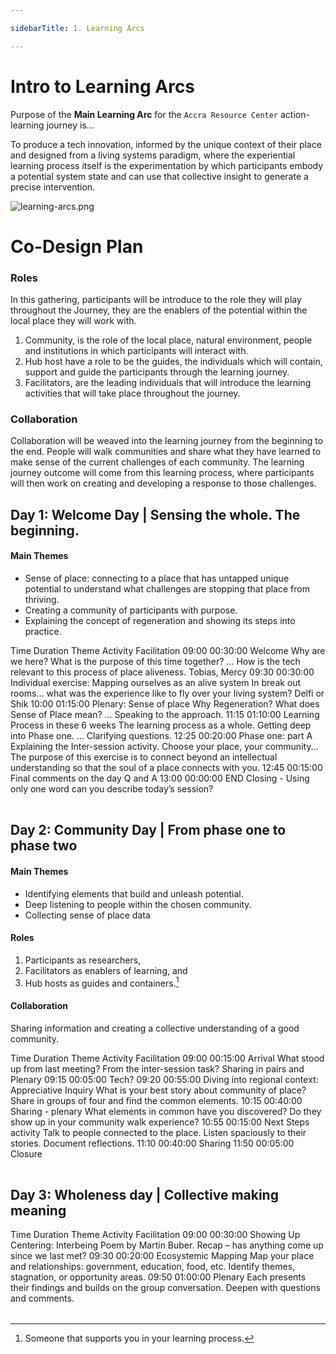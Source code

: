```yaml
---

sidebarTitle: 1. Learning Arcs

---
```


<ActiveJourneyDisplay/>

# Intro to Learning Arcs
Purpose of the **Main Learning Arc** for the `Accra Resource Center` action-learning journey is...

To produce a tech innovation, informed by the unique context of their place and designed from a living systems paradigm, where the experiential learning process itself is the experimentation by which participants embody a potential system state and can use that collective insight to generate a precise intervention.

![learning-arcs.png](/learning-arcs.png)


# Co-Design Plan
### Roles

In this gathering, participants will be introduce to the role they will play throughout the Journey, they are the enablers of the potential within the local place they will work with. 

1. Community, is the role of the local place, natural environment, people and institutions in which participants will interact with. 
2. Hub host have a role to be the guides, the individuals which will contain, support and guide the participants through the learning journey. 
3. Facilitators, are the leading individuals that will introduce the learning activities that will take place throughout the journey. 

### Collaboration
Collaboration will be weaved into the learning journey from the beginning to the end. People will walk communities and share what they have learned to make sense of the current challenges of each community. The learning journey outcome will come from this learning process, where participants will then work on creating and developing a response to those challenges. 

## Day 1: Welcome Day | Sensing the whole. The beginning.
#### Main Themes
- Sense of place: connecting to a place that has untapped unique potential to understand what challenges are stopping that place from thriving. 
- Creating a community of participants with purpose.
- Explaining the concept of regeneration and showing its steps into practice. 

<Table>
  <thead>
    <Table.Tr>
      <Table.Th>Time</Table.Th>
      <Table.Th>Duration</Table.Th>
      <Table.Th>Theme</Table.Th>
      <Table.Th>Activity</Table.Th>
      <Table.Th>Facilitation</Table.Th>
    </Table.Tr>
  </thead>
  <tbody>
    <Table.Tr>
      <Table.Td>09:00</Table.Td>
      <Table.Td>00:30:00</Table.Td>
      <Table.Td>Welcome</Table.Td>
      <Table.Td>Why are we here? What is the purpose of this time together? ... How is the tech relevant to this process of place aliveness.</Table.Td>
      <Table.Td>Tobias, Mercy</Table.Td>
    </Table.Tr>
    <Table.Tr>
      <Table.Td>09:30</Table.Td>
      <Table.Td>00:30:00</Table.Td>
      <Table.Td>Individual exercise: Mapping ourselves as an alive system</Table.Td>
      <Table.Td>In break out rooms... what was the experience like to fly over your living system?</Table.Td>
      <Table.Td>Delfi or Shik</Table.Td>
    </Table.Tr>
    <Table.Tr>
      <Table.Td>10:00</Table.Td>
      <Table.Td>01:15:00</Table.Td>
      <Table.Td>Plenary: Sense of place</Table.Td>
      <Table.Td>Why Regeneration? What does Sense of Place mean? ... Speaking to the approach.</Table.Td>
      <Table.Td></Table.Td>
    </Table.Tr>
    <Table.Tr>
      <Table.Td>11:15</Table.Td>
      <Table.Td>01:10:00</Table.Td>
      <Table.Td>Learning Process in these 6 weeks</Table.Td>
      <Table.Td>The learning process as a whole. Getting deep into Phase one. ... Clarifying questions.</Table.Td>
      <Table.Td></Table.Td>
    </Table.Tr>
    <Table.Tr>
      <Table.Td>12:25</Table.Td>
      <Table.Td>00:20:00</Table.Td>
      <Table.Td>Phase one: part A</Table.Td>
      <Table.Td>Explaining the Inter-session activity. Choose your place, your community... The purpose of this exercise is to connect beyond an intellectual understanding so that the soul of a place connects with you.</Table.Td>
      <Table.Td></Table.Td>
    </Table.Tr>
    <Table.Tr>
      <Table.Td>12:45</Table.Td>
      <Table.Td>00:15:00</Table.Td>
      <Table.Td>Final comments on the day</Table.Td>
      <Table.Td>Q and A</Table.Td>
      <Table.Td></Table.Td>
    </Table.Tr>
    <Table.Tr>
      <Table.Td>13:00</Table.Td>
      <Table.Td>00:00:00</Table.Td>
      <Table.Td>END</Table.Td>
      <Table.Td>Closing - Using only one word can you describe today’s session?</Table.Td>
      <Table.Td></Table.Td>
    </Table.Tr>
  </tbody>
</Table>

## Day 2: Community Day | From phase one to phase two

#### Main Themes
- Identifying elements that build and unleash potential. 
- Deep listening to people within the chosen community. 
- Collecting sense of place data

#### Roles
1. Participants as researchers, 
2. Facilitators as enablers of learning, and 
3. Hub hosts as guides and containers.[^1]

#### Collaboration
Sharing information and creating a collective understanding of a good community.

<Table>
  <thead>
    <Table.Tr>
      <Table.Th>Time</Table.Th>
      <Table.Th>Duration</Table.Th>
      <Table.Th>Theme</Table.Th>
      <Table.Th>Activity</Table.Th>
      <Table.Th>Facilitation</Table.Th>
    </Table.Tr>
  </thead>
  <tbody>
    <Table.Tr>
      <Table.Td>09:00</Table.Td>
      <Table.Td>00:15:00</Table.Td>
      <Table.Td>Arrival</Table.Td>
      <Table.Td>What stood up from last meeting? From the inter-session task? Sharing in pairs and Plenary</Table.Td>
      <Table.Td></Table.Td>
    </Table.Tr>
    <Table.Tr>
      <Table.Td>09:15</Table.Td>
      <Table.Td>00:05:00</Table.Td>
      <Table.Td>Tech?</Table.Td>
      <Table.Td></Table.Td>
      <Table.Td></Table.Td>
    </Table.Tr>
    <Table.Tr>
      <Table.Td>09:20</Table.Td>
      <Table.Td>00:55:00</Table.Td>
      <Table.Td>Diving into regional context: Appreciative Inquiry</Table.Td>
      <Table.Td>What is your best story about community of place? Share in groups of four and find the common elements.</Table.Td>
      <Table.Td></Table.Td>
    </Table.Tr>
    <Table.Tr>
      <Table.Td>10:15</Table.Td>
      <Table.Td>00:40:00</Table.Td>
      <Table.Td>Sharing - plenary</Table.Td>
      <Table.Td>What elements in common have you discovered? Do they show up in your community walk experience?</Table.Td>
      <Table.Td></Table.Td>
    </Table.Tr>
    <Table.Tr>
      <Table.Td>10:55</Table.Td>
      <Table.Td>00:15:00</Table.Td>
      <Table.Td>Next Steps activity</Table.Td>
      <Table.Td>Talk to people connected to the place. Listen spaciously to their stories. Document reflections.</Table.Td>
      <Table.Td></Table.Td>
    </Table.Tr>
    <Table.Tr>
      <Table.Td>11:10</Table.Td>
      <Table.Td>00:40:00</Table.Td>
      <Table.Td>Sharing</Table.Td>
      <Table.Td></Table.Td>
      <Table.Td></Table.Td>
    </Table.Tr>
    <Table.Tr>
      <Table.Td>11:50</Table.Td>
      <Table.Td>00:05:00</Table.Td>
      <Table.Td>Closure</Table.Td>
      <Table.Td></Table.Td>
      <Table.Td></Table.Td>
    </Table.Tr>
  </tbody>
</Table>

## Day 3: Wholeness day | Collective making meaning

<Table>
  <thead>
    <Table.Tr>
      <Table.Th>Time</Table.Th>
      <Table.Th>Duration</Table.Th>
      <Table.Th>Theme</Table.Th>
      <Table.Th>Activity</Table.Th>
      <Table.Th>Facilitation</Table.Th>
    </Table.Tr>
  </thead>
  <tbody>
    <Table.Tr>
      <Table.Td>09:00</Table.Td>
      <Table.Td>00:30:00</Table.Td>
      <Table.Td>Showing Up</Table.Td>
      <Table.Td>Centering: Interbeing Poem by Martin Buber. Recap – has anything come up since we last met?</Table.Td>
      <Table.Td></Table.Td>
    </Table.Tr>
    <Table.Tr>
      <Table.Td>09:30</Table.Td>
      <Table.Td>00:20:00</Table.Td>
      <Table.Td>Ecosystemic Mapping</Table.Td>
      <Table.Td>Map your place and relationships: government, education, food, etc. Identify themes, stagnation, or opportunity areas.</Table.Td>
      <Table.Td></Table.Td>
    </Table.Tr>
    <Table.Tr>
      <Table.Td>09:50</Table.Td>
      <Table.Td>01:00:00</Table.Td>
      <Table.Td>Plenary</Table.Td>
      <Table.Td>Each presents their findings and builds on the group conversation. Deepen with questions and comments.</Table.Td>
      <Table.Td></Table.Td>
    </Table.Tr>
  </tbody>
</Table>


[^1]: Someone that supports you in your learning process. 
